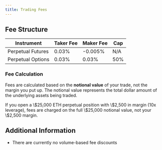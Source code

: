 ```yaml
---
title: Trading Fees
---
```


## Fee Structure

| Instrument        | Taker Fee | Maker Fee | Cap |
| ----------------- | --------- | --------- | ----|
| Perpetual Futures | 0.03%     | -0.005%   | N/A |
| Perpetual Options | 0.03%     | 0.03%     | 50% |


### Fee Calculation

Fees are calculated based on the **notional value** of your trade, not the margin you put up.
The notional value represents the total dollar amount of the underlying assets being traded.

<Tip title="Fee Example">
If you open a \$25,000 ETH perpetual position with \$2,500 in margin (10x leverage), fees are charged on the full \$25,000 notional value, not your \$2,500 margin.
</Tip>

## Additional Information

- There are currently no volume-based fee discounts
